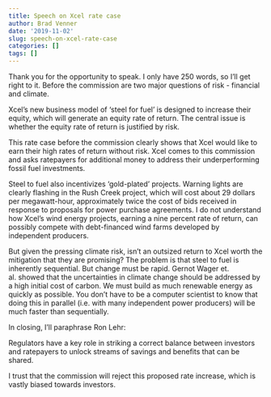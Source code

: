```yaml
---
title: Speech on Xcel rate case
author: Brad Venner
date: '2019-11-02'
slug: speech-on-xcel-rate-case
categories: []
tags: []
---
```


Thank you for the opportunity to speak.  I only have 250 words, so I'll get right to it.  Before the commission are two major questions of risk - financial and climate.  

Xcel's new business model of 'steel for fuel' is designed to increase their equity, which will generate an equity rate of return.  The central issue is whether the equity rate of return is justified by risk.  

This rate case before the commission clearly shows that Xcel would like to earn their high rates of return without risk.  Xcel comes to this commission and asks ratepayers for additional money to address their underperforming fossil fuel investments.

Steel to fuel also incentivizes 'gold-plated' projects.  Warning lights are clearly flashing in the Rush Creek project, which will cost about 29 dollars per megawatt-hour, approximately twice the cost of bids received in response to proposals for power purchase agreements.  I do not understand how Xcel's wind energy projects, earning a nine percent rate of return, can possibly compete with debt-financed wind farms developed by independent producers.

But given the pressing climate risk, isn't an outsized return to Xcel worth the mitigation that they are promising?  The problem is that steel to fuel is inherently sequential.  But change must be rapid.   Gernot Wager et. al. showed that the uncertainties in climate change should be addressed by a high initial cost of carbon.  We must build as much renewable energy as quickly as possible.  You don't have to be a computer scientist to know that doing this in parallel (i.e. with many independent power producers) will be much faster than sequentially.

In closing, I'll paraphrase Ron Lehr:

Regulators have a key role in striking a correct balance between investors and ratepayers to unlock streams of savings and benefits that can be shared.

I trust that the commission will reject this proposed rate increase, which is vastly biased towards investors.  